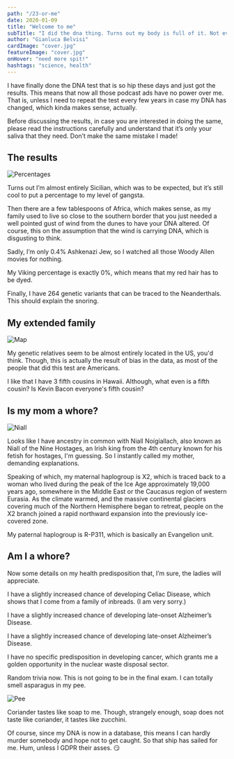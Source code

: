 ```yaml
---
path: "/23-or-me"
date: 2020-01-09
title: "Welcome to me"
subTitle: "I did the dna thing. Turns out my body is full of it. Not even kidding."
author: "Gianluca Belvisi"
cardImage: "cover.jpg"
featureImage: "cover.jpg"
onHover: "need more spit!"
hashtags: "science, health"
---
```

I have finally done the DNA test that is so hip these days and just got the results. This means that now all those podcast ads have no power over me. That is, unless I need to repeat the test every few years in case my DNA has changed, which kinda makes sense, actually.

Before discussing the results, in case you are interested in doing the same, please read the instructions carefully and understand that it’s only your saliva that they need. Don’t make the same mistake I made!

## The results

![Percentages](perc.png)

Turns out I’m almost entirely Sicilian, which was to be expected, but it’s still cool to put a percentage to my level of gangsta.

Then there are a few tablespoons of Africa, which makes sense, as my family used to live so close to the southern border that you just needed a well pointed gust of wind from the dunes to have your DNA altered. Of course, this on the assumption that the wind is carrying DNA, which is disgusting to think.

Sadly, I’m only 0.4% Ashkenazi Jew, so I watched all those Woody Allen movies for nothing.

My Viking percentage is exactly 0%, which means that my red hair has to be dyed.

Finally, I have 264 genetic variants that can be traced to the Neanderthals. This should explain the snoring.

## My extended family

![Map](map.png)

My genetic relatives seem to be almost entirely located in the US, you'd think. Though, this is actually the result of bias in the data, as most of the people that did this test are Americans.

I like that I have 3 fifth cousins in Hawaii. Although, what even is a fifth cousin? Is Kevin Bacon everyone's fifth cousin?

## Is my mom a whore?

![Niall](niall.jpg)

Looks like I have ancestry in common with Niall Noígíallach, also known as Niall of the Nine Hostages, an Irish king from the 4th century known for his fetish for hostages, I'm guessing. So I instantly called my mother, demanding explanations.

Speaking of which, my maternal haplogroup is X2, which is traced back to a woman who lived during the peak of the Ice Age approximately 19,000 years ago, somewhere in the Middle East or the Caucasus region of western Eurasia. As the climate warmed, and the massive continental glaciers covering much of the Northern Hemisphere began to retreat, people on the X2 branch joined a rapid northward expansion into the previously ice-covered zone.

My paternal haplogroup is R-P311, which is basically an Evangelion unit.

## Am I a whore?

Now some details on my health predisposition that, I’m sure, the ladies will appreciate.

I have a slightly increased chance of developing Celiac Disease, which shows that I come from a family of inbreads. (I am very sorry.)

I have a slightly increased chance of developing late-onset Alzheimer’s Disease.

I have a slightly increased chance of developing late-onset Alzheimer’s Disease.

I have no specific predisposition in developing cancer, which grants me a golden opportunity in the nuclear waste disposal sector.

Random trivia now. This is not going to be in the final exam. I can totally smell asparagus in my pee.

![Pee](pee.jpg)

Coriander tastes like soap to me. Though, strangely enough, soap does not taste like coriander, it tastes like zucchini.

Of course, since my DNA is now in a database, this means I can hardly murder somebody and hope not to get caught. So that ship has sailed for me. Hum, unless I GDPR their asses. 😏
